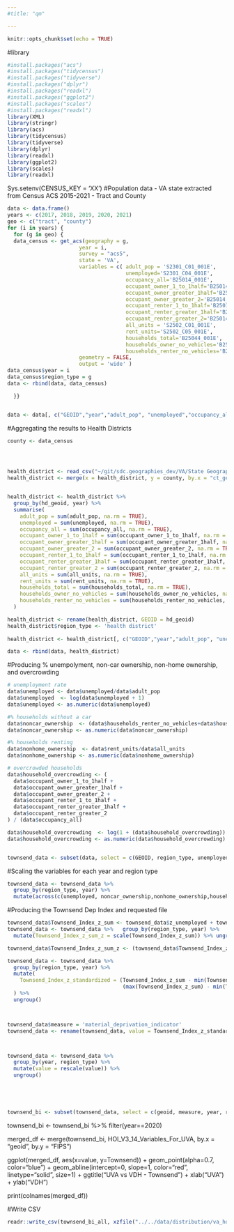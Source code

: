 ```yaml
---
#title: "qm"

---
```

```r
knitr::opts_chunk$set(echo = TRUE)
```
#library
```r
#install.packages("acs")
#install.packages("tidycensus")
#install.packages("tidyverse")
#install.packages("dplyr")
#install.packages("readxl")
#install.packages("ggplot2")
#install.packages("scales")
#install.packages("readxl")
library(XML)
library(stringr)
library(acs)
library(tidycensus)
library(tidyverse)
library(dplyr)
library(readxl)
library(ggplot2)
library(scales)
library(readxl)
```
Sys.setenv(CENSUS_KEY = 'XX')
#Population data - VA state extracted from Census ACS 2015-2021 - Tract and County
```r
data <- data.frame()
years <- c(2017, 2018, 2019, 2020, 2021)
geo <- c("tract", "county")
for (i in years) {
  for (g in geo) {
  data_census <- get_acs(geography = g,
                       year = i,
                       survey = "acs5",
                       state = 'VA',
                       variables = c( adult_pop = 'S2301_C01_001E',
                                      unemployed='S2301_C04_001E',
                                      occupancy_all='B25014_001E',
                                      occupant_owner_1_to_1half='B25014_005E',
                                      occupant_owner_greater_1half='B25014_006E',
                                      occupant_owner_greater_2='B25014_007E',
                                      occupant_renter_1_to_1half='B25014_011E',
                                      occupant_renter_greater_1half='B25014_012E',                                      
                                      occupant_renter_greater_2='B25014_013E',  
                                      all_units = 'S2502_C01_001E',
                                      rent_units='S2502_C05_001E',
                                      households_total='B25044_001E',
                                      households_owner_no_vehicles='B25044_003E',
                                      households_renter_no_vehicles='B25044_010E'), 
                       geometry = FALSE,
                       output = 'wide' )
data_census$year = i
data_census$region_type = g
data <- rbind(data, data_census)

  }}


data <- data[, c("GEOID","year","adult_pop", "unemployed","occupancy_all", "occupant_owner_1_to_1half","occupant_owner_greater_1half","occupant_owner_greater_2","occupant_renter_1_to_1half", "occupant_renter_greater_1half","occupant_renter_greater_2", "all_units", "rent_units", "households_total", "households_owner_no_vehicles","households_renter_no_vehicles", "region_type")]

```


#Aggregating the results to Health Districts
```r
county <- data_census




health_district <- read_csv("~/git/sdc.geographies_dev/VA/State Geographies/Health Districts/2020/data/distribution/va_ct_to_hd_crosswalk.csv")
health_district <- merge(x = health_district, y = county, by.x = "ct_geoid", by.y = "GEOID")


health_district <- health_district %>%
  group_by(hd_geoid, year) %>%
  summarise(
    adult_pop = sum(adult_pop, na.rm = TRUE),
    unemployed = sum(unemployed, na.rm = TRUE),
    occupancy_all = sum(occupancy_all, na.rm = TRUE),
    occupant_owner_1_to_1half = sum(occupant_owner_1_to_1half, na.rm = TRUE),
    occupant_owner_greater_1half = sum(occupant_owner_greater_1half, na.rm = TRUE),
    occupant_owner_greater_2 = sum(occupant_owner_greater_2, na.rm = TRUE),
    occupant_renter_1_to_1half = sum(occupant_renter_1_to_1half, na.rm = TRUE),
    occupant_renter_greater_1half = sum(occupant_renter_greater_1half, na.rm = TRUE),
    occupant_renter_greater_2 = sum(occupant_renter_greater_2, na.rm = TRUE),
    all_units = sum(all_units, na.rm = TRUE),
    rent_units = sum(rent_units, na.rm = TRUE),
    households_total = sum(households_total, na.rm = TRUE),
    households_owner_no_vehicles = sum(households_owner_no_vehicles, na.rm = TRUE),
    households_renter_no_vehicles = sum(households_renter_no_vehicles, na.rm = TRUE),
  )

health_district <- rename(health_district, GEOID = hd_geoid)
health_district$region_type <- 'health district'
  
health_district <- health_district[, c("GEOID","year","adult_pop", "unemployed","occupancy_all", "occupant_owner_1_to_1half","occupant_owner_greater_1half","occupant_owner_greater_2","occupant_renter_1_to_1half", "occupant_renter_greater_1half","occupant_renter_greater_2", "all_units", "rent_units", "households_total", "households_owner_no_vehicles","households_renter_no_vehicles", "region_type")]

data <- rbind(data, health_district)

```







#Producing % unempolyment, non-car ownership, non-home ownership, and overcrowding
```r
# unemployment rate 
data$unemployed <- data$unemployed/data$adult_pop
data$unemployed  <- log(data$unemployed + 1)
data$unemployed <- as.numeric(data$unemployed)

#% households without a car 
data$noncar_ownership  <- (data$households_renter_no_vehicles+data$households_owner_no_vehicles) / data$households_total
data$noncar_ownership <- as.numeric(data$noncar_ownership)

#% households renting
data$nonhome_ownership  <- data$rent_units/data$all_units
data$nonhome_ownership <- as.numeric(data$nonhome_ownership)

# overcrowded households 
data$household_overcrowding <- (
  data$occupant_owner_1_to_1half +  
  data$occupant_owner_greater_1half + 
  data$occupant_owner_greater_2 + 
  data$occupant_renter_1_to_1half +  
  data$occupant_renter_greater_1half + 
  data$occupant_renter_greater_2
) / (data$occupancy_all)

data$household_overcrowding  <- log(1 + (data$household_overcrowding)) 
data$household_overcrowding <- as.numeric(data$household_overcrowding)


townsend_data <- subset(data, select = c(GEOID, region_type, unemployed, noncar_ownership, nonhome_ownership, household_overcrowding, year))
```



#Scaling the variables for each year and region type 
```r

townsend_data <- townsend_data %>%
  group_by(region_type, year) %>%
  mutate(across(c(unemployed, noncar_ownership,nonhome_ownership,household_overcrowding ), ~scale(.), .names="z_{.col}")) %>% ungroup()

```


#Producing the Townsend Dep Index and requested file 
```r
townsend_data$Townsend_Index_z_sum <- townsend_data$z_unemployed + townsend_data$z_noncar_ownership + townsend_data$z_nonhome_ownership + townsend_data$z_household_overcrowding
townsend_data <- townsend_data %>%   group_by(region_type, year) %>%
  mutate(Townsend_Index_z_sum_z = scale(Townsend_Index_z_sum)) %>% ungroup()

townsend_data$Townsend_Index_z_sum_z <- (townsend_data$Townsend_Index_z_sum_z) * -1

townsend_data <- townsend_data %>%
  group_by(region_type, year) %>%
  mutate(
    Townsend_Index_z_standardized = (Townsend_Index_z_sum - min(Townsend_Index_z_sum)) /
                                     (max(Townsend_Index_z_sum) - min(Townsend_Index_z_sum))
  ) %>%
  ungroup()



townsend_data$measure = 'material_deprivation_indicator'
townsend_data <- rename(townsend_data, value = Townsend_Index_z_standardized, geoid = GEOID)



townsend_data <- townsend_data %>%
  group_by(year, region_type) %>%
  mutate(value = rescale(value)) %>%
  ungroup()





townsend_bi <- subset(townsend_data, select = c(geoid, measure, year, region_type, value))
```

townsend_bi <- townsend_bi %>% filter(year==2020)

merged_df <- merge(townsend_bi, HOI_V3_14_Variables_For_UVA, by.x = "geoid", by.y = "FIPS")



ggplot(merged_df, aes(x=value, y=Townsend)) + 
  geom_point(alpha=0.7, color="blue") +
  geom_abline(intercept=0, slope=1, color="red", linetype="solid", size=1) + 
  ggtitle("UVA vs VDH - Townsend") +
  xlab("UVA") +
  ylab("VDH")

print(colnames(merged_df))

#Write CSV
```r

readr::write_csv(townsend_bi_all, xzfile("../../data/distribution/va_hdcttr_vdh_2015_2021_material_deprivation_index.csv.xz", compression = 9))

```


